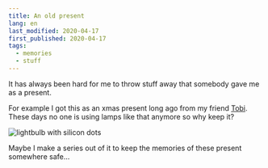 ```yaml
---
title: An old present
lang: en
last_modified: 2020-04-17
first_published: 2020-04-17
tags:
  - memories
  - stuff
---
```


It has always been hard for me to throw stuff away that somebody gave me as a present.

For example I got this as an xmas present long ago from my friend [Tobi](/galleries/people?name=tobi). These days no one
is using lamps like that anymore so why keep it?

![lightbulb with silicon dots](./lightbulb.jpg)

Maybe I make a series out of it to keep the memories of these present somewhere safe...
